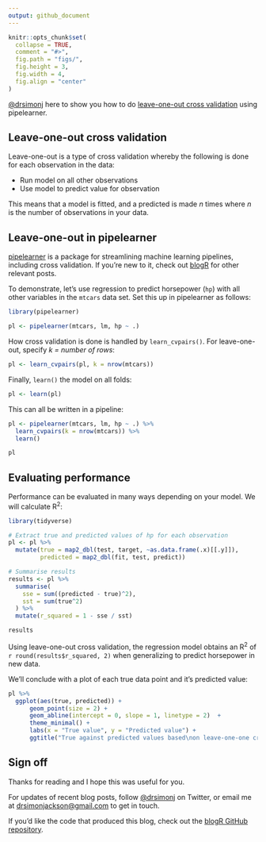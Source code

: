 ```yaml
---
output: github_document
---
```


```r
knitr::opts_chunk$set(
  collapse = TRUE,
  comment = "#>",
  fig.path = "figs/",
  fig.height = 3,
  fig.width = 4,
  fig.align = "center"
)
```

[\@drsimonj](https://twitter.com/drsimonj) here to show you how to do [leave-one-out cross validation](https://en.wikipedia.org/wiki/Cross-validation_(statistics)) using pipelearner.

## Leave-one-out cross validation

Leave-one-out is a type of cross validation whereby the following is done for each observation in the data:

- Run model on all other observations
- Use model to predict value for observation

This means that a model is fitted, and a predicted is made $n$ times where $n$ is the number of observations in your data.

## Leave-one-out in pipelearner

[pipelearner](https://github.com/drsimonj/pipelearner) is a package for streamlining machine learning pipelines, including cross validation. If you're new to it, check out [blogR](https://drsimonj.svbtle.com/) for other relevant posts.

To demonstrate, let's use regression to predict horsepower (`hp`) with all other variables in the `mtcars` data set. Set this up in pipelearner as follows:

```r
library(pipelearner)

pl <- pipelearner(mtcars, lm, hp ~ .)
```

How cross validation is done is handled by `learn_cvpairs()`. For leave-one-out, specify *k = number of rows*:

```r
pl <- learn_cvpairs(pl, k = nrow(mtcars))
```

Finally, `learn()` the model on all folds:

```r
pl <- learn(pl)
```

This can all be written in a pipeline:

```r
pl <- pipelearner(mtcars, lm, hp ~ .) %>% 
  learn_cvpairs(k = nrow(mtcars)) %>% 
  learn()

pl
```

## Evaluating performance

Performance can be evaluated in many ways depending on your model. We will calculate R^2^:

```r
library(tidyverse)

# Extract true and predicted values of hp for each observation
pl <- pl %>% 
  mutate(true = map2_dbl(test, target, ~as.data.frame(.x)[[.y]]),
         predicted = map2_dbl(fit, test, predict)) 

# Summarise results
results <- pl %>% 
  summarise(
    sse = sum((predicted - true)^2),
    sst = sum(true^2)
  ) %>% 
  mutate(r_squared = 1 - sse / sst)

results
```

Using leave-one-out cross validation, the regression model obtains an R^2^ of `r round(results$r_squared, 2)` when generalizing to predict horsepower in new data.

We'll conclude with a plot of each true data point and it's predicted value:

```r
pl %>% 
  ggplot(aes(true, predicted)) +
      geom_point(size = 2) +
      geom_abline(intercept = 0, slope = 1, linetype = 2)  +
      theme_minimal() +
      labs(x = "True value", y = "Predicted value") +
      ggtitle("True against predicted values based\non leave-one-one cross validation")
```


## Sign off

Thanks for reading and I hope this was useful for you.

For updates of recent blog posts, follow [\@drsimonj](https://twitter.com/drsimonj) on Twitter, or email me at <drsimonjackson@gmail.com> to get in touch.

If you'd like the code that produced this blog, check out the [blogR GitHub repository](https://github.com/drsimonj/blogR).